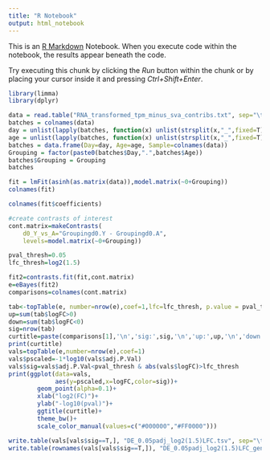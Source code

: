 ```yaml
---
title: "R Notebook"
output: html_notebook
---
```


This is an [R Markdown](http://rmarkdown.rstudio.com) Notebook. When you execute code within the notebook, the results appear beneath the code. 

Try executing this chunk by clicking the *Run* button within the chunk or by placing your cursor inside it and pressing *Ctrl+Shift+Enter*. 

```r
library(limma)
library(dplyr)
```

```r
data = read.table("RNA_transformed_tpm_minus_sva_contribs.txt", sep="\t", header=T, as.is=T)
batches = colnames(data)
day = unlist(lapply(batches, function(x) unlist(strsplit(x,"_",fixed=T))[1]))
age = unlist(lapply(batches, function(x) unlist(strsplit(x,"_",fixed=T))[2]))
batches = data.frame(Day=day, Age=age, Sample=colnames(data))
Grouping = factor(paste0(batches$Day,".",batches$Age))
batches$Grouping = Grouping
batches
```

```r
fit = lmFit(asinh(as.matrix(data)),model.matrix(~0+Grouping))
colnames(fit)
```

```r
colnames(fit$coefficients)
```

```r
#create contrasts of interest 
cont.matrix=makeContrasts(
    d0_Y_vs_A="Groupingd0.Y - Groupingd0.A",
    levels=model.matrix(~0+Grouping))
```

```r
pval_thresh=0.05
lfc_thresh=log2(1.5)
```

```r
fit2=contrasts.fit(fit,cont.matrix)
e=eBayes(fit2)
comparisons=colnames(cont.matrix)
```

```r
tab<-topTable(e, number=nrow(e),coef=1,lfc=lfc_thresh, p.value = pval_thresh)
up=sum(tab$logFC>0)
down=sum(tab$logFC<0)
sig=nrow(tab)
curtitle=paste(comparisons[1],'\n','sig:',sig,'\n','up:',up,'\n','down:',down,'\n')
print(curtitle)
vals=topTable(e,number=nrow(e),coef=1)
vals$pscaled=-1*log10(vals$adj.P.Val)
vals$sig=vals$adj.P.Val<pval_thresh & abs(vals$logFC)>lfc_thresh 
print(ggplot(data=vals,
             aes(y=pscaled,x=logFC,color=sig))+
        geom_point(alpha=0.1)+
        xlab("log2(FC)")+
        ylab("-log10(pval)")+
        ggtitle(curtitle)+
        theme_bw()+
        scale_color_manual(values=c("#000000","#FF0000")))
```

```r
write.table(vals[vals$sig==T,], "DE_0.05padj_log2(1.5)LFC.tsv", sep="\t", quote=F, row.names=T, col.names=T)
write.table(rownames(vals[vals$sig==T,]), "DE_0.05padj_log2(1.5)LFC_genenames.tsv", sep="\t", quote=F, row.names=F, col.names=F)
```

